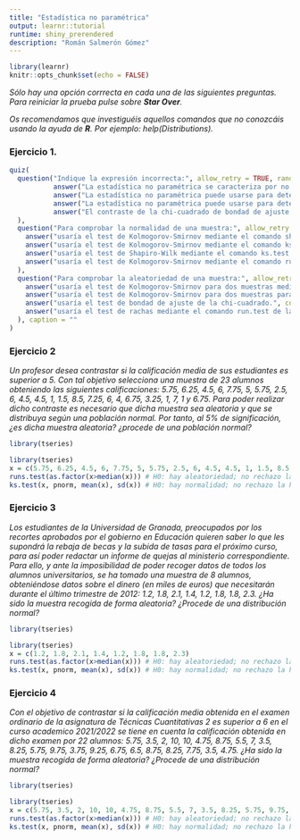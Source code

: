 ---
title: "Estadística no paramétrica"
output: learnr::tutorial
runtime: shiny_prerendered
description: "Román Salmerón Gómez"
---

```{r setup, include=FALSE}
library(learnr)
knitr::opts_chunk$set(echo = FALSE)
```

*Sólo hay una opción corrrecta en cada una de las siguientes preguntas. Para reiniciar la prueba pulse sobre __Star Over__.*

*Os recomendamos que investiguéis aquellos comandos que no conozcáis usando la ayuda de **R**. Por ejemplo: help(Distributions).*

### Ejercicio 1.

```{r ejer-1}
quiz(
  question("Indique la expresión incorrecta:", allow_retry = TRUE, random_answer_order = TRUE, 
           answer("La estadística no paramétrica se caracteriza por no tener parámetros.", correct = TRUE),
           answer("La estadística no paramétrica puede usarse para determinar si una muestra aleatoria simple procede de una población normal.", correct = FALSE),
           answer("La estadística no paramétrica puede usarse para determinar si una muestra es aleatoria.", correct = FALSE),
           answer("El contraste de la chi-cuadrado de bondad de ajuste es útil para determinar si una muestra procede de una determinada distribución de probabilidad.", correct = FALSE)
  ),
  question("Para comprobar la normalidad de una muestra:", allow_retry = TRUE, random_answer_order = TRUE, 
    answer("usaría el test de Kolmogorov-Smirnov mediante el comando shapiro.test.", correct = FALSE),
    answer("usaría el test de Kolmogorov-Smirnov mediante el comando ks.test.", correct = TRUE),
    answer("usaría el test de Shapiro-Wilk mediante el comando ks.test.", correct = FALSE),
    answer("usaría el test de Kolmogorov-Smirnov mediante el comando run.test", correct = FALSE)
  ), 
  question("Para comprobar la aleatoriedad de una muestra:", allow_retry = TRUE, random_answer_order = TRUE, 
    answer("usaría el test de Kolmogorov-Smirnov para dos muestras mediante el comando run.test de la librería 'tseries'.", correct = FALSE),
    answer("usaría el test de Kolmogorov-Smirnov para dos muestras para comprobar si ambas poblaciones proceden de la misma población.", correct = FALSE),
    answer("usaría el test de bondad de ajuste de la chi-cuadrado.", correct = FALSE),
    answer("usaría el test de rachas mediante el comando run.test de la librería 'tseries'.", correct = TRUE)
  ), caption = ""
)
```

### Ejercicio 2

*Un profesor desea contrastar si la calificación media de sus estudiantes es superior a 5. Con tal objetivo selecciona una muestra de 23 alumnos obteniendo las siguientes calificaciones: 5.75, 6.25, 4.5, 6, 7.75, 5, 5.75, 2.5, 6, 4.5, 4.5, 1, 1.5, 8.5, 7.25, 6, 4, 6.75, 3.25, 1, 7, 1 y 6.75. Para poder realizar dicho contraste es necesario que dicha muestra sea aleatoria y que se distribuya según una población normal. Por tanto, al 5% de significación, ¿es dicha muestra aleatoria? ¿procede de una población normal?*

```{r ejer-2, exercise=TRUE, exercise.lines = 5}
library(tseries)
```

```{r ejer-2-hint}
library(tseries)
x = c(5.75, 6.25, 4.5, 6, 7.75, 5, 5.75, 2.5, 6, 4.5, 4.5, 1, 1.5, 8.5, 7.25, 6, 4, 6.75, 3.25, 1, 7, 1, 6.75)
runs.test(as.factor(x>median(x))) # H0: hay aleatoriedad; no rechazo la hipótesis nula ya que el p-valor es mayor que 0.05
ks.test(x, pnorm, mean(x), sd(x)) # H0: hay normalidad; no rechazo la hipótesis nula ya que el p-valor es mayor que 0.05
```

### Ejercicio 3

*Los estudiantes de la Universidad de Granada, preocupados por los recortes aprobados por el gobierno en Educación quieren saber lo que les supondrá la rebaja de becas y la subida de tasas para el próximo curso, para así poder redactar un informe de quejas al ministerio correspondiente. Para ello, y ante la imposibilidad de poder recoger datos de todos los alumnos universitarios, se ha tomado una muestra de 8 alumnos, obteniéndose datos sobre el dinero (en miles de euros) que necesitarán durante el último trimestre
de 2012: 1.2, 1.8, 2.1, 1.4, 1.2, 1.8, 1.8, 2.3. ¿Ha sido la muestra recogida de forma aleatoria? ¿Procede de una distribución normal?*

```{r ejer-3, exercise=TRUE, exercise.lines = 5}
library(tseries)
```

```{r ejer-3-hint}
library(tseries)
x = c(1.2, 1.8, 2.1, 1.4, 1.2, 1.8, 1.8, 2.3)
runs.test(as.factor(x>median(x))) # H0: hay aleatoriedad; no rechazo la hipótesis nula ya que el p-valor es mayor que 0.05
ks.test(x, pnorm, mean(x), sd(x)) # H0: hay normalidad; no rechazo la hipótesis nula ya que el p-valor es mayor que 0.05
```

### Ejercicio 4

*Con el objetivo de contrastar si la calificación media obtenida en el examen ordinario de la asignatura de Técnicas Cuantitativas 2 es superior a 6 en el curso academico 2021/2022 se tiene en cuenta la calificación obtenida en dicho examen por 22 alumnos: 5.75, 3.5, 2, 10, 10, 4.75, 8.75, 5.5, 7, 3.5, 8.25, 5.75, 9.75, 3.75, 9.25, 6.75, 6.5, 8.75, 8.25, 7.75, 3.5, 4.75. ¿Ha sido la muestra recogida de forma aleatoria? ¿Procede de una distribución normal?*

```{r ejer-4, exercise=TRUE, exercise.lines = 5}
library(tseries)
```

```{r ejer-4-hint}
library(tseries)
x = c(5.75, 3.5, 2, 10, 10, 4.75, 8.75, 5.5, 7, 3.5, 8.25, 5.75, 9.75, 3.75, 9.25, 6.75, 6.5, 8.75, 8.25, 7.75, 3.5, 4.75)
runs.test(as.factor(x>median(x))) # H0: hay aleatoriedad; no rechazo la hipótesis nula ya que el p-valor es mayor que 0.05
ks.test(x, pnorm, mean(x), sd(x)) # H0: hay normalidad; no rechazo la hipótesis nula ya que el p-valor es mayor que 0.05
```